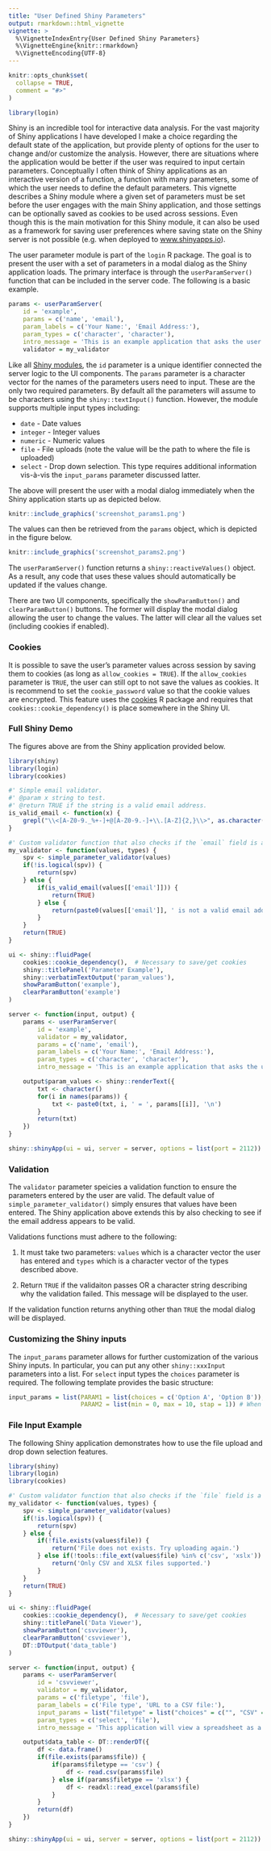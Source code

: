 ```yaml
---
title: "User Defined Shiny Parameters"
output: rmarkdown::html_vignette
vignette: >
  %\VignetteIndexEntry{User Defined Shiny Parameters}
  %\VignetteEngine{knitr::rmarkdown}
  %\VignetteEncoding{UTF-8}
---
```


```r
knitr::opts_chunk$set(
  collapse = TRUE,
  comment = "#>"
)
```

```r
library(login)
```

Shiny is an incredible tool for interactive data analysis. For the vast majority of Shiny applications I have developed I make a choice regarding the default state of the application, but provide plenty of options for the user to change and/or customize the analysis. However, there are situations where the application would be better if the user was required to input certain parameters. Conceptually I often think of Shiny applications as an interactive version of a function, a function with many parameters, some of which the user needs to define the default parameters. This vignette describes a Shiny module where a given set of parameters must be set before the user engages with the main Shiny application, and those settings can be optionally saved as cookies to be used across sessions. Even though this is the main motivation for this Shiny module, it can also be used as a framework for saving user preferences where saving state on the Shiny server is not possible (e.g. when deployed to [www.shinyapps.io](https://www.shinyapps.io)).

The user parameter module is part of the `login` R package. The goal is to present the user with a set of parameters in a modal dialog as the Shiny application loads. The primary interface is through the `userParamServer()` function that can be included in the server code. The following is a basic example.

```r
params <- userParamServer(
	id = 'example',
	params = c('name', 'email'),
	param_labels = c('Your Name:', 'Email Address:'),
	param_types = c('character', 'character'),
	intro_message = 'This is an example application that asks the user for two parameters.'),
	validator = my_validator
```

Like all [Shiny modules](https://mastering-shiny.org/scaling-modules.html), the `id` parameter is a unique identifier connected the server logic to the UI components. The `params` parameter is a character vector for the names of the parameters users need to input. These are the only two required parameters. By default all the parameters will assume to be characters using the `shiny::textInput()` function. However, the module supports multiple input types including:

* `date` - Date values
* `integer` - Integer values
* `numeric` - Numeric values
* `file` - File uploads (note the value will be the path to where the file is uploaded)
* `select` - Drop down selection. This type requires additional information vis-à-vis the `input_params` parameter discussed latter.

The above will present the user with a modal dialog immediately when the Shiny application starts up as depicted below.

```r
knitr::include_graphics('screenshot_params1.png')
```

The values can then be retrieved from the `params` object, which is depicted in the figure below.

```r
knitr::include_graphics('screenshot_params2.png')
```

The `userParamServer()` function returns a `shiny::reactiveValues()` object. As a result, any code that uses these values should automatically be updated if the values change.

There are two UI components, specifically the `showParamButton()` and `clearParamButton()` buttons. The former will display the modal dialog allowing the user to change the values. The latter will clear all the values set (including cookies if enabled).

### Cookies

It is possible to save the user's parameter values across session by saving them to cookies (as long as `allow_cookies = TRUE`). If the `allow_cookies` parameter is `TRUE`, the user can still opt to not save the values as cookies. It is recommend to set the `cookie_password` value so that the cookie values are encrypted. This feature uses the [cookies](https://cookies.shinyworks.org) R package and requires that `cookies::cookie_dependency()` is place somewhere in the Shiny UI.

### Full Shiny Demo

The figures above are from the Shiny application provided below.

```r
library(shiny)
library(login)
library(cookies)

#' Simple email validator.
#' @param x string to test.
#' @return TRUE if the string is a valid email address.
is_valid_email <- function(x) {
	grepl("\\<[A-Z0-9._%+-]+@[A-Z0-9.-]+\\.[A-Z]{2,}\\>", as.character(x), ignore.case=TRUE)
}

#' Custom validator function that also checks if the `email` field is a valid email address.
my_validator <- function(values, types) {
	spv <- simple_parameter_validator(values)
	if(!is.logical(spv)) {
		return(spv)
	} else {
		if(is_valid_email(values[['email']])) {
			return(TRUE)
		} else {
			return(paste0(values[['email']], ' is not a valid email address.'))
		}
	}
	return(TRUE)
}

ui <- shiny::fluidPage(
	cookies::cookie_dependency(),  # Necessary to save/get cookies
	shiny::titlePanel('Parameter Example'),
	shiny::verbatimTextOutput('param_values'),
	showParamButton('example'),
	clearParamButton('example')
)

server <- function(input, output) {
	params <- userParamServer(
		id = 'example',
		validator = my_validator,
		params = c('name', 'email'),
		param_labels = c('Your Name:', 'Email Address:'),
		param_types = c('character', 'character'),
		intro_message = 'This is an example application that asks the user for two parameters.')

	output$param_values <- shiny::renderText({
		txt <- character()
		for(i in names(params)) {
			txt <- paste0(txt, i, ' = ', params[[i]], '\n')
		}
		return(txt)
	})
}

shiny::shinyApp(ui = ui, server = server, options = list(port = 2112))
```

### Validation

The `validator` parameter speicies a validation function to ensure the parameters entered by the user are valid. The default value of `simple_parameter_validator()` simply ensures that values have been entered. The Shiny application above extends this by also checking to see if the email address appears to be valid. 

Validations functions must adhere to the following:

1. It must take two parameters: `values` which is a character vector the user has entered and `types` which is a character vector of the types described above.

2. Return `TRUE` if the validaiton passes OR a character string describing why the validation failed. This message will be displayed to the user.

If the validation function returns anything other than `TRUE` the modal dialog will be displayed. 

### Customizing the Shiny inputs

The `input_params` parameter allows for further customization of the various Shiny inputs. In particular, you can put any other `shiny::xxxInput` parameters into a list. For `select` input types the `choices` parameter is required. The following template provides the basic structure:

```r
input_params = list(PARAM1 = list(choices = c('Option A', 'Option B')), # When select is the type
					PARAM2 = list(min = 0, max = 10, stap = 1)) # When numeric or integer is the type
```

### File Input Example

The following Shiny application demonstrates how to use the file upload and drop down selection features.

```r
library(shiny)
library(login)
library(cookies)

#' Custom validator function that also checks if the `file` field is a valid CSV file.
my_validator <- function(values, types) {
	spv <- simple_parameter_validator(values)
	if(!is.logical(spv)) {
		return(spv)
	} else {
		if(!file.exists(values$file)) {
			return('File does not exists. Try uploading again.')
		} else if(!tools::file_ext(values$file) %in% c('csv', 'xslx')) {
			return('Only CSV and XLSX files supported.')
		}
	}
	return(TRUE)
}

ui <- shiny::fluidPage(
	cookies::cookie_dependency(),  # Necessary to save/get cookies
	shiny::titlePanel('Data Viewer'),
	showParamButton('csvviewer'),
	clearParamButton('csvviewer'),
	DT::DTOutput('data_table')
)

server <- function(input, output) {
	params <- userParamServer(
		id = 'csvviewer',
		validator = my_validator,
		params = c('filetype', 'file'),
		param_labels = c('File type', 'URL to a CSV file:'),
		input_params = list("filetype" = list("choices" = c("", "CSV" = "csv", "Excel" = "xlsx"))),
		param_types = c('select', 'file'),
		intro_message = 'This application will view a spreadsheet as a data table.')

	output$data_table <- DT::renderDT({
		df <- data.frame()
		if(file.exists(params$file)) {
			if(params$filetype == 'csv') {
				df <- read.csv(params$file)
			} else if(params$filetype == 'xlsx') {
				df <- readxl::read_excel(params$file)
			}
		}
		return(df)
	})
}

shiny::shinyApp(ui = ui, server = server, options = list(port = 2112))
```
